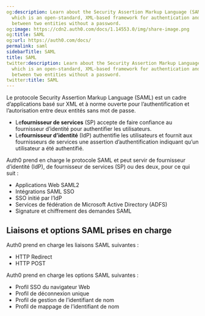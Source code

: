 ```yaml
---
og:description: Learn about the Security Assertion Markup Language (SAML) protocol,
  which is an open-standard, XML-based framework for authentication and authorization
  between two entities without a password.
og:image: https://cdn2.auth0.com/docs/1.14553.0/img/share-image.png
og:title: SAML
og:url: https://auth0.com/docs/
permalink: saml
sidebarTitle: SAML
title: SAML
twitter:description: Learn about the Security Assertion Markup Language (SAML) protocol,
  which is an open-standard, XML-based framework for authentication and authorization
  between two entities without a password.
twitter:title: SAML
---
```


Le protocole Security Assertion Markup Language (SAML) est un cadre d’applications basé sur XML et à norme ouverte pour l’authentification et l’autorisation entre deux entités sans mot de passe.

* Le**fournisseur de services** (SP) accepte de faire confiance au fournisseur d’identité pour authentifier les utilisateurs.
* Le**fournisseur d’identité** (IdP) authentifie les utilisateurs et fournit aux fournisseurs de services une assertion d’authentification indiquant qu’un utilisateur a été authentifié.

Auth0 prend en charge le protocole SAML et peut servir de fournisseur d’identité (IdP), de fournisseur de services (SP) ou des deux, pour ce qui suit :

* Applications Web SAML2
* Intégrations SAML SSO
* SSO initié par l’IdP
* Services de fédération de Microsoft Active Directory (ADFS)
* Signature et chiffrement des demandes SAML

## Liaisons et options SAML prises en charge

Auth0 prend en charge les liaisons SAML suivantes :

* HTTP Redirect
* HTTP POST

Auth0 prend en charge les options SAML suivantes :

* Profil SSO du navigateur Web
* Profil de déconnexion unique
* Profil de gestion de l’identifiant de nom
* Profil de mappage de l’identifiant de nom